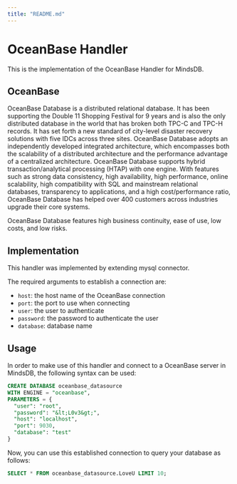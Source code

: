 ```yaml
---
title: "README.md"
---
```


# OceanBase Handler

This is the implementation of the OceanBase Handler for MindsDB.

## OceanBase
OceanBase Database is a distributed relational database. It has been supporting the Double 11 Shopping Festival for 9 years and is also the only distributed database in the world that has broken both TPC-C and TPC-H records. It has set forth a new standard of city-level disaster recovery solutions with five IDCs across three sites. OceanBase Database adopts an independently developed integrated architecture, which encompasses both the scalability of a distributed architecture and the performance advantage of a centralized architecture. OceanBase Database supports hybrid transaction/analytical processing (HTAP) with one engine. With features such as strong data consistency, high availability, high performance, online scalability, high compatibility with SQL and mainstream relational databases, transparency to applications, and a high cost/performance ratio, OceanBase Database has helped over 400 customers across industries upgrade their core systems.

OceanBase Database features high business continuity, ease of use, low costs, and low risks.

## Implementation

This handler was implemented by extending mysql connector.

The required arguments to establish a connection are:

* `host`: the host name of the OceanBase connection 
* `port`: the port to use when connecting 
* `user`: the user to authenticate 
* `password`: the password to authenticate the user
* `database`: database name

## Usage

In order to make use of this handler and connect to a OceanBase server in MindsDB, the following syntax can be used:

```sql
CREATE DATABASE oceanbase_datasource
WITH ENGINE = "oceanbase",
PARAMETERS = { 
  "user": "root",
  "password": "&lt;L0v3&gt;",
  "host": "localhost",
  "port": 9030,
  "database": "test"
}
```

Now, you can use this established connection to query your database as follows:

```sql
SELECT * FROM oceanbase_datasource.LoveU LIMIT 10;
```